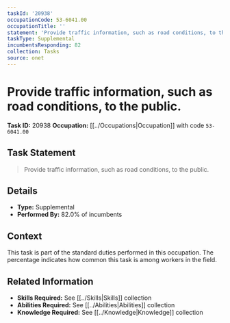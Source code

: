 ```yaml
---
taskId: '20938'
occupationCode: 53-6041.00
occupationTitle: ''
statement: 'Provide traffic information, such as road conditions, to the public.'
taskType: Supplemental
incumbentsResponding: 82
collection: Tasks
source: onet
---
```

# Provide traffic information, such as road conditions, to the public.

**Task ID:** 20938
**Occupation:** [[../Occupations|Occupation]] with code `53-6041.00`

## Task Statement

> Provide traffic information, such as road conditions, to the public.

## Details

- **Type:** Supplemental
- **Performed By:** 82.0% of incumbents

## Context

This task is part of the standard duties performed in this occupation. The percentage indicates how common this task is among workers in the field.

## Related Information

- **Skills Required:** See [[../Skills|Skills]] collection
- **Abilities Required:** See [[../Abilities|Abilities]] collection
- **Knowledge Required:** See [[../Knowledge|Knowledge]] collection
